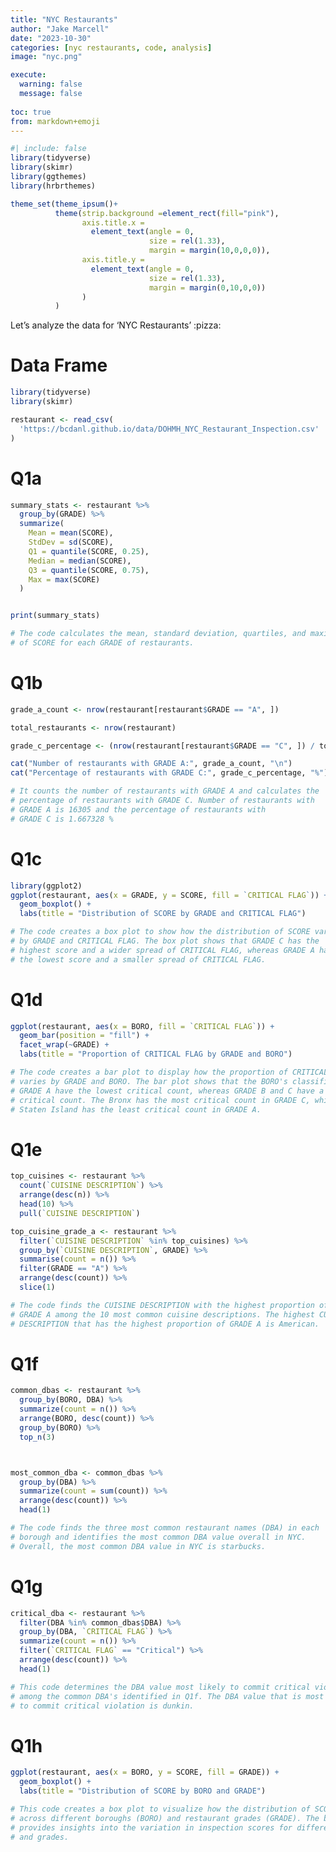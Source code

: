 ```yaml
---
title: "NYC Restaurants"
author: "Jake Marcell"
date: "2023-10-30"
categories: [nyc restaurants, code, analysis]
image: "nyc.png"

execute: 
  warning: false
  message: false
  
toc: true
from: markdown+emoji
---
```



```r
#| include: false
library(tidyverse)
library(skimr)
library(ggthemes)
library(hrbrthemes)

theme_set(theme_ipsum()+
          theme(strip.background =element_rect(fill="pink"),
                axis.title.x = 
                  element_text(angle = 0,
                               size = rel(1.33),
                               margin = margin(10,0,0,0)),
                axis.title.y = 
                  element_text(angle = 0,
                               size = rel(1.33),
                               margin = margin(0,10,0,0))
                )
          )
```

Let's analyze the data for 'NYC Restaurants' :pizza:

# Data Frame
```r
library(tidyverse)
library(skimr)

restaurant <- read_csv(
  'https://bcdanl.github.io/data/DOHMH_NYC_Restaurant_Inspection.csv'
)
```

# Q1a
```r
summary_stats <- restaurant %>%
  group_by(GRADE) %>%
  summarize(
    Mean = mean(SCORE),
    StdDev = sd(SCORE),
    Q1 = quantile(SCORE, 0.25),
    Median = median(SCORE),
    Q3 = quantile(SCORE, 0.75),
    Max = max(SCORE)
  )


print(summary_stats)

# The code calculates the mean, standard deviation, quartiles, and maximum 
# of SCORE for each GRADE of restaurants.
```

# Q1b
```r
grade_a_count <- nrow(restaurant[restaurant$GRADE == "A", ])

total_restaurants <- nrow(restaurant)

grade_c_percentage <- (nrow(restaurant[restaurant$GRADE == "C", ]) / total_restaurants) * 100

cat("Number of restaurants with GRADE A:", grade_a_count, "\n")
cat("Percentage of restaurants with GRADE C:", grade_c_percentage, "%")

# It counts the number of restaurants with GRADE A and calculates the 
# percentage of restaurants with GRADE C. Number of restaurants with 
# GRADE A is 16305 and the percentage of restaurants with 
# GRADE C is 1.667328 %

```

# Q1c
```r
library(ggplot2)
ggplot(restaurant, aes(x = GRADE, y = SCORE, fill = `CRITICAL FLAG`)) +
  geom_boxplot() +
  labs(title = "Distribution of SCORE by GRADE and CRITICAL FLAG")

# The code creates a box plot to show how the distribution of SCORE varies 
# by GRADE and CRITICAL FLAG. The box plot shows that GRADE C has the
# highest score and a wider spread of CRITICAL FLAG, whereas GRADE A has
# the lowest score and a smaller spread of CRITICAL FLAG.
```

# Q1d
```r
ggplot(restaurant, aes(x = BORO, fill = `CRITICAL FLAG`)) +
  geom_bar(position = "fill") +
  facet_wrap(~GRADE) +
  labs(title = "Proportion of CRITICAL FLAG by GRADE and BORO")

# The code creates a bar plot to display how the proportion of CRITICAL FLAG 
# varies by GRADE and BORO. The bar plot shows that the BORO's classified as 
# GRADE A have the lowest critical count, whereas GRADE B and C have a higher
# critical count. The Bronx has the most critical count in GRADE C, while 
# Staten Island has the least critical count in GRADE A.
```

# Q1e
```r
top_cuisines <- restaurant %>%
  count(`CUISINE DESCRIPTION`) %>%
  arrange(desc(n)) %>%
  head(10) %>%
  pull(`CUISINE DESCRIPTION`)

top_cuisine_grade_a <- restaurant %>%
  filter(`CUISINE DESCRIPTION` %in% top_cuisines) %>%
  group_by(`CUISINE DESCRIPTION`, GRADE) %>%
  summarise(count = n()) %>%
  filter(GRADE == "A") %>%
  arrange(desc(count)) %>%
  slice(1)

# The code finds the CUISINE DESCRIPTION with the highest proportion of 
# GRADE A among the 10 most common cuisine descriptions. The highest CUISINE 
# DESCRIPTION that has the highest proportion of GRADE A is American.
```

# Q1f
```r
common_dbas <- restaurant %>%
  group_by(BORO, DBA) %>%
  summarize(count = n()) %>%
  arrange(BORO, desc(count)) %>%
  group_by(BORO) %>%
  top_n(3)



most_common_dba <- common_dbas %>%
  group_by(DBA) %>%
  summarize(count = sum(count)) %>%
  arrange(desc(count)) %>%
  head(1)

# The code finds the three most common restaurant names (DBA) in each 
# borough and identifies the most common DBA value overall in NYC. 
# Overall, the most common DBA value in NYC is starbucks.
```

# Q1g
```r
critical_dba <- restaurant %>%
  filter(DBA %in% common_dbas$DBA) %>%
  group_by(DBA, `CRITICAL FLAG`) %>%
  summarize(count = n()) %>%
  filter(`CRITICAL FLAG` == "Critical") %>%
  arrange(desc(count)) %>%
  head(1)

# This code determines the DBA value most likely to commit critical violations 
# among the common DBA's identified in Q1f. The DBA value that is most likely
# to commit critical violation is dunkin.
```

# Q1h
```r
ggplot(restaurant, aes(x = BORO, y = SCORE, fill = GRADE)) +
  geom_boxplot() +
  labs(title = "Distribution of SCORE by BORO and GRADE")

# This code creates a box plot to visualize how the distribution of SCORE varies
# across different boroughs (BORO) and restaurant grades (GRADE). The box plot
# provides insights into the variation in inspection scores for different boroughs
# and grades.
```


